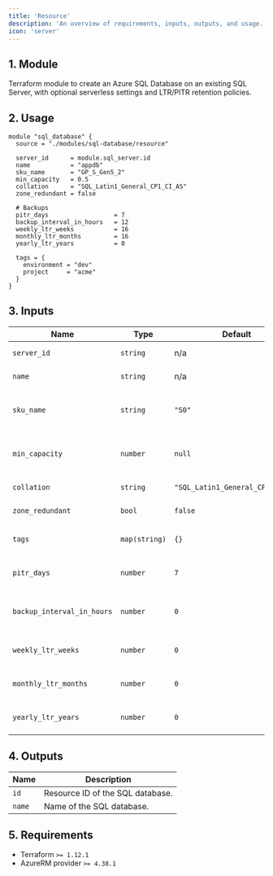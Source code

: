 ```yaml
---
title: 'Resource'
description: 'An overview of requirements, inputs, outputs, and usage.'
icon: 'server'
---
```


## 1. Module
Terraform module to create an Azure SQL Database on an existing SQL Server, with optional serverless settings and LTR/PITR retention policies.

## 2. Usage
```hcl main.tf
module "sql_database" {
  source = "./modules/sql-database/resource"

  server_id      = module.sql_server.id
  name           = "appdb"
  sku_name       = "GP_S_Gen5_2"
  min_capacity   = 0.5
  collation      = "SQL_Latin1_General_CP1_CI_AS"
  zone_redundant = false

  # Backups
  pitr_days                  = 7
  backup_interval_in_hours   = 12
  weekly_ltr_weeks           = 16
  monthly_ltr_months         = 16
  yearly_ltr_years           = 0

  tags = {
    environment = "dev"
    project     = "acme"
  }
}
```

## 3. Inputs
| Name | Type | Default | Required | Description |
|------|------|---------|:--------:|-------------|
| `server_id` | `string` | n/a | yes | Parent SQL Server ID. |
| `name` | `string` | n/a | yes | Database name. |
| `sku_name` | `string` | `"S0"` | no | SKU name (e.g., `GP_S_Gen5_2`, `S0`, `P1`). |
| `min_capacity` | `number` | `null` | no | Minimum capacity (serverless SKUs). |
| `collation` | `string` | `"SQL_Latin1_General_CP1_CI_AS"` | no | Database collation. |
| `zone_redundant` | `bool` | `false` | no | Zone redundancy. |
| `tags` | `map(string)` | `{}` | no | Tags to apply to resources. |
| `pitr_days` | `number` | `7` | no | PITR retention days. |
| `backup_interval_in_hours` | `number` | `0` | no | Differential backup interval (0 to omit). |
| `weekly_ltr_weeks` | `number` | `0` | no | Weekly LTR retention in weeks. |
| `monthly_ltr_months` | `number` | `0` | no | Monthly LTR retention in months. |
| `yearly_ltr_years` | `number` | `0` | no | Yearly LTR retention in years. |

## 4. Outputs
| Name | Description |
|------|-------------|
| `id` | Resource ID of the SQL database. |
| `name` | Name of the SQL database. |

## 5. Requirements
- Terraform `>= 1.12.1`
- AzureRM provider `>= 4.38.1`


